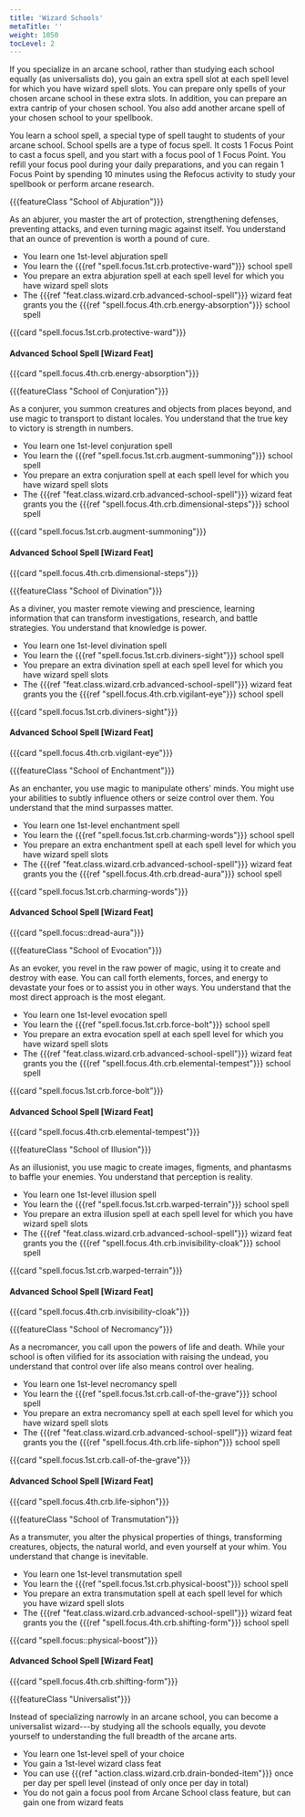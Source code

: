 ```yaml
---
title: 'Wizard Schools'
metaTitle: ''
weight: 1050
tocLevel: 2
---
```


If you specialize in an arcane school, rather than studying each school equally (as universalists do), you gain an extra spell slot at each spell level for which you have wizard spell slots. You can prepare only spells of your chosen arcane school in these extra slots. In addition, you can prepare an extra cantrip of your chosen school. You also add another arcane spell of your chosen school to your spellbook.

You learn a school spell, a special type of spell taught to students of your arcane school. School spells are a type of focus spell. It costs 1 Focus Point to cast a focus spell, and you start with a focus pool of 1 Focus Point. You refill your focus pool during your daily preparations, and you can regain 1 Focus Point by spending 10 minutes using the Refocus activity to study your spellbook or perform arcane research.

{{{featureClass "School of Abjuration"}}}

As an abjurer, you master the art of protection, strengthening defenses, preventing attacks, and even turning magic against itself. You understand that an ounce of prevention is worth a pound of cure.

-   You learn one 1st-level abjuration spell
-   You learn the {{{ref "spell.focus.1st.crb.protective-ward"}}} school spell
-   You prepare an extra abjuration spell at each spell level for which you have wizard spell slots
-   The {{{ref "feat.class.wizard.crb.advanced-school-spell"}}} wizard feat grants you the {{{ref "spell.focus.4th.crb.energy-absorption"}}} school spell

{{{card "spell.focus.1st.crb.protective-ward"}}}

#### Advanced School Spell [Wizard Feat]

{{{card "spell.focus.4th.crb.energy-absorption"}}}

{{{featureClass "School of Conjuration"}}}

As a conjurer, you summon creatures and objects from places beyond, and use magic to transport to distant locales. You understand that the true key to victory is strength in numbers.

-   You learn one 1st-level conjuration spell
-   You learn the {{{ref "spell.focus.1st.crb.augment-summoning"}}} school spell
-   You prepare an extra conjuration spell at each spell level for which you have wizard spell slots
-   The {{{ref "feat.class.wizard.crb.advanced-school-spell"}}} wizard feat grants you the {{{ref "spell.focus.4th.crb.dimensional-steps"}}} school spell

{{{card "spell.focus.1st.crb.augment-summoning"}}}

#### Advanced School Spell [Wizard Feat]

{{{card "spell.focus.4th.crb.dimensional-steps"}}}

{{{featureClass "School of Divination"}}}

As a diviner, you master remote viewing and prescience, learning information that can transform investigations, research, and battle strategies. You understand that knowledge is power.

-   You learn one 1st-level divination spell
-   You learn the {{{ref "spell.focus.1st.crb.diviners-sight"}}} school spell
-   You prepare an extra divination spell at each spell level for which you have wizard spell slots
-   The {{{ref "feat.class.wizard.crb.advanced-school-spell"}}} wizard feat grants you the {{{ref "spell.focus.4th.crb.vigilant-eye"}}} school spell

{{{card "spell.focus.1st.crb.diviners-sight"}}}

#### Advanced School Spell [Wizard Feat]

{{{card "spell.focus.4th.crb.vigilant-eye"}}}

{{{featureClass "School of Enchantment"}}}

As an enchanter, you use magic to manipulate others' minds. You might use your abilities to subtly influence others or seize control over them. You understand that the mind surpasses matter.

-   You learn one 1st-level enchantment spell
-   You learn the {{{ref "spell.focus.1st.crb.charming-words"}}} school spell
-   You prepare an extra enchantment spell at each spell level for which you have wizard spell slots
-   The {{{ref "feat.class.wizard.crb.advanced-school-spell"}}} wizard feat grants you the {{{ref "spell.focus.4th.crb.dread-aura"}}} school spell

{{{card "spell.focus.1st.crb.charming-words"}}}

#### Advanced School Spell [Wizard Feat]

{{{card "spell.focus::dread-aura"}}}

{{{featureClass "School of Evocation"}}}

As an evoker, you revel in the raw power of magic, using it to create and destroy with ease. You can call forth elements, forces, and energy to devastate your foes or to assist you in other ways. You understand that the most direct approach is the most elegant.

-   You learn one 1st-level evocation spell
-   You learn the {{{ref "spell.focus.1st.crb.force-bolt"}}} school spell
-   You prepare an extra evocation spell at each spell level for which you have wizard spell slots
-   The {{{ref "feat.class.wizard.crb.advanced-school-spell"}}} wizard feat grants you the {{{ref "spell.focus.4th.crb.elemental-tempest"}}} school spell

{{{card "spell.focus.1st.crb.force-bolt"}}}

#### Advanced School Spell [Wizard Feat]

{{{card "spell.focus.4th.crb.elemental-tempest"}}}

{{{featureClass "School of Illusion"}}}

As an illusionist, you use magic to create images, figments, and phantasms to baffle your enemies. You understand that perception is reality.

-   You learn one 1st-level illusion spell
-   You learn the {{{ref "spell.focus.1st.crb.warped-terrain"}}} school spell
-   You prepare an extra illusion spell at each spell level for which you have wizard spell slots
-   The {{{ref "feat.class.wizard.crb.advanced-school-spell"}}} wizard feat grants you the {{{ref "spell.focus.4th.crb.invisibility-cloak"}}} school spell

{{{card "spell.focus.1st.crb.warped-terrain"}}}

#### Advanced School Spell [Wizard Feat]

{{{card "spell.focus.4th.crb.invisibility-cloak"}}}

{{{featureClass "School of Necromancy"}}}

As a necromancer, you call upon the powers of life and death. While your school is often vilified for its association with raising the undead, you understand that control over life also means control over healing.

-   You learn one 1st-level necromancy spell
-   You learn the {{{ref "spell.focus.1st.crb.call-of-the-grave"}}} school spell
-   You prepare an extra necromancy spell at each spell level for which you have wizard spell slots
-   The {{{ref "feat.class.wizard.crb.advanced-school-spell"}}} wizard feat grants you the {{{ref "spell.focus.4th.crb.life-siphon"}}} school spell

{{{card "spell.focus.1st.crb.call-of-the-grave"}}}

#### Advanced School Spell [Wizard Feat]

{{{card "spell.focus.4th.crb.life-siphon"}}}

{{{featureClass "School of Transmutation"}}}

As a transmuter, you alter the physical properties of things, transforming creatures, objects, the natural world, and even yourself at your whim. You understand that change is inevitable.

-   You learn one 1st-level transmutation spell
-   You learn the {{{ref "spell.focus.1st.crb.physical-boost"}}} school spell
-   You prepare an extra transmutation spell at each spell level for which you have wizard spell slots
-   The {{{ref "feat.class.wizard.crb.advanced-school-spell"}}} wizard feat grants you the {{{ref "spell.focus.4th.crb.shifting-form"}}} school spell

{{{card "spell.focus::physical-boost"}}}

#### Advanced School Spell [Wizard Feat]

{{{card "spell.focus.4th.crb.shifting-form"}}}

{{{featureClass "Universalist"}}}

Instead of specializing narrowly in an arcane school, you can become a universalist wizard---by studying all the schools equally, you devote yourself to understanding the full breadth of the arcane arts.

-   You learn one 1st-level spell of your choice
-   You gain a 1st-level wizard class feat
-   You can use {{{ref "action.class.wizard.crb.drain-bonded-item"}}} once per day per spell level (instead of only once per day in total)
-   You do not gain a focus pool from Arcane School class feature, but can gain one from wizard feats
